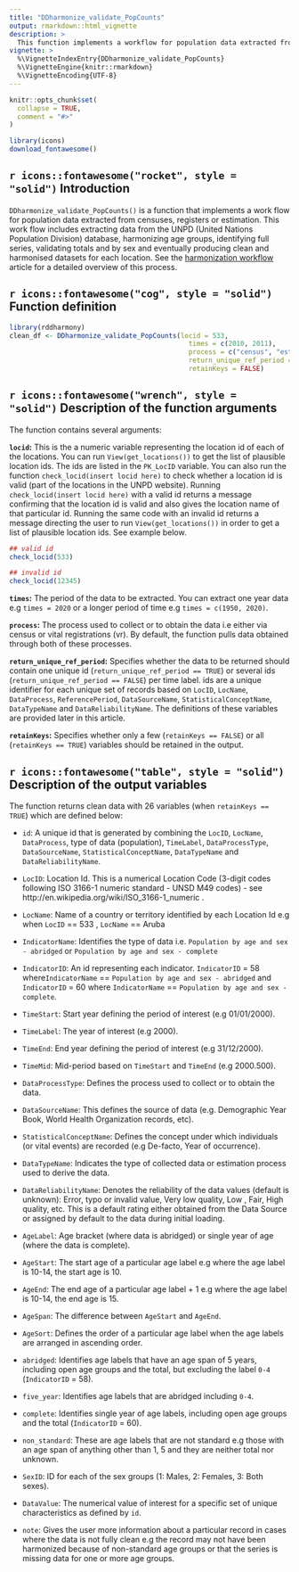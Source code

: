 ```yaml
---
title: "DDharmonize_validate_PopCounts"
output: rmarkdown::html_vignette
description: >
  This function implements a workflow for population data extracted from censuses, registers or estimation. This workflow includes extracting data from the UNPD database, harmonizing age groups, identifying full series, validating totals and by sex and eventually producing clean and harmonised datasets for each location. 
vignette: >
  %\VignetteIndexEntry{DDharmonize_validate_PopCounts}
  %\VignetteEngine{knitr::rmarkdown}
  %\VignetteEncoding{UTF-8}
---
```


```r
knitr::opts_chunk$set(
  collapse = TRUE,
  comment = "#>"
)
```

```r
library(icons)
download_fontawesome()

```

## `r icons::fontawesome("rocket", style = "solid")` Introduction

`DDharmonize_validate_PopCounts()` is a function that implements a work flow for population data extracted from censuses, registers or estimation. This work flow includes extracting data from the UNPD (United Nations Population Division) database, harmonizing age groups, identifying full series, validating totals and by sex and eventually producing clean and harmonised datasets for each location. See the [harmonization workflow](https://shelmith-kariuki.github.io/rddharmony/articles/Harmonization_Workflow.html) article for a detailed overview of this process.

## `r icons::fontawesome("cog", style = "solid")` Function definition

```r
library(rddharmony)
clean_df <- DDharmonize_validate_PopCounts(locid = 533,
                                             times = c(2010, 2011),
                                             process = c("census", "estimate", "register"),
                                             return_unique_ref_period = TRUE,
                                             retainKeys = FALSE)
```

## `r icons::fontawesome("wrench", style = "solid")` Description of the function arguments

The function contains several arguments:

**`locid`:** This is the a numeric variable representing the location id of each of the locations. You can run `View(get_locations())` to get the list of plausible location ids. The ids are listed in the `PK_LocID` variable. 
You can also run the function `check_locid(insert locid here)` to check whether a location id is valid (part of the locations in the UNPD website). Running `check_locid(insert locid here)` with a valid id returns a message confirming that the location id is valid and also gives the location name of that particular id. Running the same code with an invalid id returns a message directing the user to run `View(get_locations())` in order to get a list of plausible location ids. See example below.

```r
## valid id
check_locid(533)

## invalid id
check_locid(12345)
```


**`times`:** The period of the data to be extracted. You can extract one year data e.g `times = 2020` or a longer period of time e.g `times = c(1950, 2020)`.

**`process`:** The process used to collect or to obtain the data i.e either via census or vital registrations (vr). By default, the function pulls data obtained through both of these processes.

**`return_unique_ref_period`:** Specifies whether the data to be returned should contain one unique id (`return_unique_ref_period == TRUE`) or several ids (`return_unique_ref_period == FALSE`) per time label. ids are a unique identifier for each unique set of records based on `LocID`, `LocName`, `DataProcess`, `ReferencePeriod`, `DataSourceName`, `StatisticalConceptName`, `DataTypeName` and `DataReliabilityName`. The definitions of these variables are provided later in this article.

**`retainKeys`:** Specifies whether only a few (`retainKeys == FALSE`) or all (`retainKeys == TRUE`) variables should be retained in the output.

## `r icons::fontawesome("table", style = "solid")` Description of the output variables

The function returns clean data with 26 variables (when `retainKeys == TRUE`) which are defined below:

+ `id`: A unique id that is generated by combining the `LocID`, `LocName`, `DataProcess`, type of data (population), `TimeLabel`, `DataProcessType`, `DataSourceName`, `StatisticalConceptName`, `DataTypeName` and `DataReliabilityName`.

+ `LocID`: Location Id. This is a numerical Location Code (3-digit codes following ISO 3166-1 numeric standard - UNSD M49 codes) - see http://en.wikipedia.org/wiki/ISO_3166-1_numeric .

+ `LocName`: Name of a country or territory identified by each Location Id e.g when `LocID` == 533 , `LocName` == Aruba

+ `IndicatorName`: Identifies the type of data i.e. `Population by age and sex - abridged` or `Population by age and sex - complete`

+ `IndicatorID`: An id representing each indicator. `IndicatorID` = 58 where`IndicatorName` == `Population by age and sex - abridged` and `IndicatorID` = 60 where `IndicatorName` == `Population by age and sex - complete`.

+ `TimeStart`: Start year defining the period of interest (e.g 01/01/2000).

+ `TimeLabel`: The year of interest (e.g 2000).

+ `TimeEnd`: End year defining the period of interest (e.g 31/12/2000).

+ `TimeMid`: Mid-period based on `TimeStart` and `TimeEnd` (e.g 2000.500).

+ `DataProcessType`:  Defines the process used to collect or to obtain the data.

+ `DataSourceName`: This defines the source of data (e.g. Demographic Year Book, World Health Organization records, etc).

+ `StatisticalConceptName`: Defines the concept under which individuals (or vital events) are recorded (e.g De-facto, Year of occurrence).

+ `DataTypeName`: Indicates the type of collected data or estimation process used to derive the data.

+ `DataReliabilityName`: Denotes the reliability of the data values (default is unknown): Error, typo or invalid value, Very low quality, Low , Fair, High quality, etc. This is a default rating either obtained from the Data Source or assigned by default to the data during initial loading.

+ `AgeLabel`: Age bracket (where data is abridged) or single year of age (where the data is complete).

+ `AgeStart`: The start age of a particular age label e.g where the age label is 10-14, the start age is 10.      

+ `AgeEnd`: The end age of a particular age label + 1 e.g where the age label is 10-14, the end age is 15.
 
+ `AgeSpan`: The difference between `AgeStart` and `AgeEnd`.

+ `AgeSort`: Defines the order of a particular age label when the age labels are arranged in ascending order.

+ `abridged`: Identifies age labels that have an age span of 5 years, including open age groups and the total, but
excluding the label `0-4` (`IndicatorID` = 58).      

+ `five_year`: Identifies age labels that are abridged including `0-4`.             

+ `complete`: Identifies single year of age labels, including open age groups and the total (`IndicatorID` = 60). 

+ `non_standard`: These are age labels that are not standard e.g those with an age span of anything other than 1, 5 and they are neither total nor unknown.   

+ `SexID`: ID for each of the sex groups (1: Males, 2: Females, 3: Both sexes).        

+ `DataValue`: The numerical value of interest for a specific set of unique characteristics as defined by `id`.    

+ `note`:  Gives the user more information about a particular record in cases where the data is not fully clean e.g the record may not have been harmonized because of non-standard age groups or that the series is missing data for one or more age groups.                
